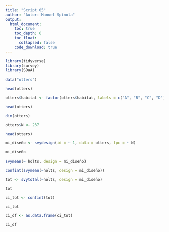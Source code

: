 ```yaml
---
title: "Script 05"
author: "Autor: Manuel Spínola"
output:
  html_document:
    toc: true
    toc_depth: 6
    toc_float:
      collapsed: false
    code_download: true
---
```



```r
library(tidyverse)
library(survey)
library(SDaA)
```

```r
data("otters")
```

```r
head(otters)
```

```r
otters$habitat <- factor(otters$habitat, labels = c("A", "B", "C", "D"))
```

```r
head(otters)
```

```r
dim(otters)
```

```r
otters$N <- 237
```

```r
head(otters)
```

```r
mi_diseño <- svydesign(id = ~ 1, data = otters, fpc = ~ N)
```

```r
mi_diseño
```

```r
svymean(~ holts, design = mi_diseño)
```

```r
confint(svymean(~holts, design = mi_diseño))
```

```r
tot <- svytotal(~holts, design = mi_diseño)
```

```r
tot
```



```r
ci_tot <- confint(tot)
```

```r
ci_tot
```
```r
ci_df <- as.data.frame(ci_tot)
```

```r
ci_df
```






